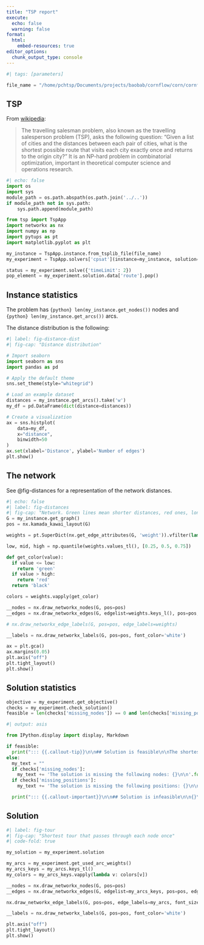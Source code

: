 ```yaml
---
title: "TSP report"
execute:
  echo: false
  warning: false
format:
  html:
    embed-resources: true
editor_options: 
  chunk_output_type: console
---
```


```python
#| tags: [parameters]

file_name = "/home/pchtsp/Documents/projects/baobab/cornflow/corn/cornflow-dags/DAG/tsp/data/gr17.tsp"
```

## TSP

From [wikipedia](https://en.wikipedia.org/wiki/Travelling_salesman_problem):

> The travelling salesman problem, also known as the travelling salesperson problem (TSP), asks the following question: "Given a list of cities and the distances between each pair of cities, what is the shortest possible route that visits each city exactly once and returns to the origin city?" It is an NP-hard problem in combinatorial optimization, important in theoretical computer science and operations research. 

```python
#| echo: false
import os
import sys
module_path = os.path.abspath(os.path.join('../..'))
if module_path not in sys.path:
    sys.path.append(module_path)

from tsp import TspApp
import networkx as nx
import numpy as np
import pytups as pt
import matplotlib.pyplot as plt

my_instance = TspApp.instance.from_tsplib_file(file_name)
my_experiment = TspApp.solvers['cpsat'](instance=my_instance, solution=TspApp.solution(dict(route=[])))

status = my_experiment.solve({'timeLimit': 2})
pop_element = my_experiment.solution.data['route'].pop()

```


## Instance statistics

The problem has `{python} len(my_instance.get_nodes())` nodes and `{python} len(my_instance.get_arcs())` arcs.

The distance distribution is the following:

```python
#| label: fig-distance-dist
#| fig-cap: "Distance distribution"

# Import seaborn
import seaborn as sns
import pandas as pd

# Apply the default theme
sns.set_theme(style="whitegrid")

# Load an example dataset
distances = my_instance.get_arcs().take('w')
my_df = pd.DataFrame(dict(distance=distances))

# Create a visualization
ax = sns.histplot(
    data=my_df,
    x="distance", 
    binwidth=50
)
ax.set(xlabel='Distance', ylabel='Number of edges')
plt.show()

```

## The network

See @fig-distances for a representation of the network distances.


```python
#| echo: false
#| label: fig-distances
#| fig-cap: "Network. Green lines mean shorter distances, red ones, longer ones."
G = my_instance.get_graph()
pos = nx.kamada_kawai_layout(G)

weights = pt.SuperDict(nx.get_edge_attributes(G, 'weight')).vfilter(lambda v: v > 0)

low, mid, high = np.quantile(weights.values_tl(), [0.25, 0.5, 0.75])

def get_color(value):
  if value <= low:
    return 'green'
  if value > high:
    return 'red'
  return 'black'

colors = weights.vapply(get_color)

__nodes = nx.draw_networkx_nodes(G, pos=pos)
__edges = nx.draw_networkx_edges(G, edgelist=weights.keys_l(), pos=pos, edge_color=colors.values_tl())

# nx.draw_networkx_edge_labels(G, pos=pos, edge_labels=weights)

__labels = nx.draw_networkx_labels(G, pos=pos, font_color='white')

ax = plt.gca()
ax.margins(0.05)
plt.axis("off")
plt.tight_layout()
plt.show()

```

## Solution statistics

```python
objective = my_experiment.get_objective()
checks = my_experiment.check_solution()
feasible = len(checks['missing_nodes']) == 0 and len(checks['missing_positions']) == 0

```

```python
#| output: asis

from IPython.display import display, Markdown

if feasible:
  print("::: {{.callout-tip}}\n\n## Solution is feasible\n\nThe shortest tour has length {}.\n\n:::".format(objective))
else:
  my_text = ""
  if checks['missing_nodes']:
    my_text += 'The solution is missing the following nodes: {}\n\n'.format(checks['missing_nodes'].take('node'))
  if checks['missing_positions']:
    my_text += 'The solution is missing the following positions: {}\n\n'.format(checks['missing_positions'].take('position'))

  print("::: {{.callout-important}}\n\n## Solution is infeasible\n\n{}\n\n:::".format(my_text))

```

## Solution

```python
#| label: fig-tour
#| fig-cap: "Shortest tour that passes through each node once"
#| code-fold: true

my_solution = my_experiment.solution

my_arcs = my_experiment.get_used_arc_weights()
my_arcs_keys = my_arcs.keys_tl()
my_colors = my_arcs_keys.vapply(lambda v: colors[v])

__nodes = nx.draw_networkx_nodes(G, pos=pos)
__edges = nx.draw_networkx_edges(G, edgelist=my_arcs_keys, pos=pos, edge_color=my_colors)

nx.draw_networkx_edge_labels(G, pos=pos, edge_labels=my_arcs, font_size=8)

__labels = nx.draw_networkx_labels(G, pos=pos, font_color='white')

plt.axis("off")
plt.tight_layout()
plt.show()

```
